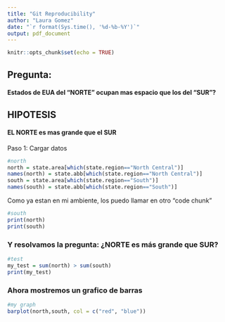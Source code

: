 ```yaml
---
title: "Git Reproducibility"
author: "Laura Gomez"
date: "`r format(Sys.time(), '%d-%b-%Y')`"
output: pdf_document
---
```


```r
knitr::opts_chunk$set(echo = TRUE)
```

## Pregunta: 

#### Estados de EUA del "NORTE" ocupan mas espacio que los del "SUR"?

## HIPOTESIS

#### EL NORTE es mas grande que el SUR

Paso 1: Cargar datos 
```r
#north
north = state.area[which(state.region=="North Central")]
names(north) = state.abb[which(state.region=="North Central")]
south = state.area[which(state.region=="South")]
names(south) = state.abb[which(state.region=="South")]

```

Como ya estan en mi ambiente, los puedo llamar en otro "code chunk"

```r
#south
print(north)
print(south)
```


### Y resolvamos la pregunta: ¿NORTE es más grande que SUR? 

```r
#test
my_test = sum(north) > sum(south)
print(my_test)

```

### Ahora mostremos un grafico de barras

```r
#my graph
barplot(north,south, col = c("red", "blue"))
```
